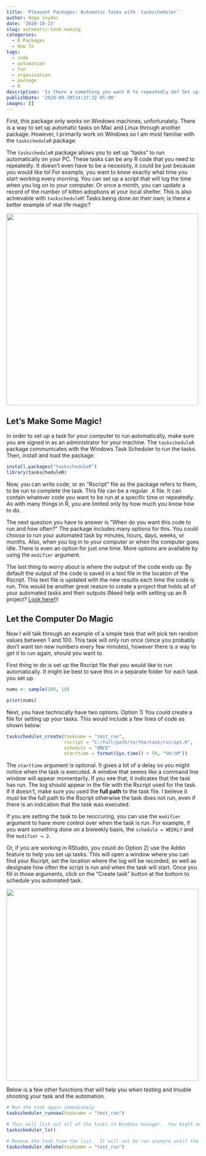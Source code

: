 ```yaml
---
title: 'Pleasant Packages: Automatic Tasks with `taskscheduler`'
author: Hope Snyder
date: '2020-10-23'
slug: automatic-task-making
categories:
  - R Packages
  - How To
tags:
  - code
  - automation
  - fun
  - organization
  - package
  - R
description: 'Is there a something you want R to repeatedly do? Set up a task that will automatically be run by R! (Only for Windows, unfortunately)'
publishDate: '2020-09-30T14:37:32-05:00'
images: []
---
```


First, this package only works on Windows machines, unfortunately.  There is a way to set up automatic tasks on Mac and Linux through another package.  However, I primarily work on Windows so I am most familiar with the `taskscheduleR` package.

The `taskscheduleR` package allows you to set up "tasks" to run automatically on your PC.  These tasks can be any R code that you need to repeatedly.  It doesn't even have to be a necessity, it could be just because you would like to!  For example, you want to know exactly what time you start working every morning.  You can set up a script that will log the time when you log on to your computer.  Or once a month, you can update a record of the number of kitten adoptions at your local shelter.  This is also achievable with `taskscheduleR`!  Tasks being done on their own; is there a better example of real life magic?

<img src="http://delightfuldisney.tumblr.com/page/16" width=500 class="center"/>


## Let's Make Some Magic!

In order to set up a task for your computer to run automatically, make sure you are signed in as an administrator for your machine.  The `taskscheduleR` package communicates with the Windows Task Scheduler to run the tasks.  Then, install and load the package:

```r
install.packages("taskscheduleR")
library(taskscheduleR)
```

Now, you can write code, or an "Rscript" file as the package refers to them, to be run to complete the task.  This file can be a regular `.R` file.  It can contain whatever code you want to be run at a specific time or repeatedly.  As with many things in R, you are limited only by how much you know how to do.

The next question you have to answer is "When do you want this code to run and how often?"  The package includes many options for this.  You could choose to run your automated task by minutes, hours, days, weeks, or months.  Also, when you log in to your computer or when the computer goes idle.  There is even an option for just one time.  More options are available by using the `modifier` argument.

The last thing to worry about is where the output of the code ends up.  By default the output of the code is saved in a text file in the location of the Rscript.  This text file is updated with the new results each time the code is run.  This would be another great reason to create a project that holds all of your automated tasks and their outputs (Need help with setting up an R project?  [Look here!](https://realmagic.netlify.app/posts/getting-organized-with-r-projects/))!

## Let the Computer Do Magic

Now I will talk through an example of a simple task that will pick ten random values between 1 and 100.  This task will only run once (since you probably don't want ten new numbers every few minutes), however there is a way to get it to run again, should you want to.  

First thing to do is set up the Rscript file that you would like to run automatically.  It might be best to save this in a separate folder for each task you set up.

```r
nums <- sample(100, 10)

print(nums)
```

Next, you have technically have two options. Option 1) You could create a file for setting up your tasks.  This would include a few lines of code as shown below:

```r
taskscheduler_create(taskname = "test_run", 
                     rscript = "C:/full/path/to/the/task/rscript.R", 
                     schedule = "ONCE"
                     starttime = format(Sys.time() + 50, "%H:%M")) 
```

The `starttime` argument is optional.  It gives a bit of a delay so you might notice when the task is executed.  A window that seems like a command line window will appear momentarily.  If you see that, it indicates that the task has run.  The log should appear in the file with the Rscript used for the task.  If it doesn't, make sure you used the **full path** to the task file. I believe it *must* be the full path to the Rscript otherwise the task does not run, even if there is an indication that the task was executed.

If you are setting the task to be reoccuring, you can use the `modifier` argument to have more control over when the task is run.  For example, if you want something done on a biweekly basis, the `schedule = WEEKLY` and the `modifier = 2`.  

Or, if you are working in RStudio, you could do Option 2) use the Addin feature to help you set up tasks.  This will open a window where you can find your Rscript, set the location where the log will be recorded, as well as designate how often the script is run and when the task will start.  Once you fill in those arguments, click on the "Create task" button at the bottom to schedule you automated task.

<img src="/image/auto_task.png" width=500 class="center"/>

Below is a few other functions that will help you when testing and trouble shooting your task and the automation.

```r
# Run the task again immediately
taskscheduler_runnow(taskname = "test_run")

# This will list out all of the tasks in Windows manager.  You might need to filter by the "TaskName" in order to see your task.
taskscheduler_ls()

# Remove the task from the list.  It will not be run anymore until the task is recreated.
taskscheduler_delete(taskname = "test_run")
```